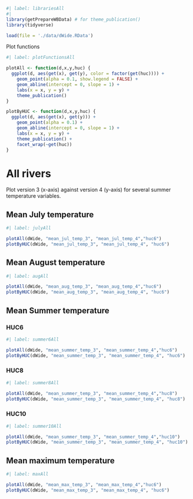 
```r
#| label: librariesAll
#| 
library(getPrepareWBData) # for theme_publication()
library(tidyverse)

load(file = './data/dWide.RData')
```

Plot functions
```r
#| label: plotFunctionsAll

plotAll <- function(d,x,y,huc) {
  ggplot(d, aes(get(x), get(y), color = factor(get(huc)))) +
    geom_point(alpha = 0.1, show.legend = FALSE) +
    geom_abline(intercept = 0, slope = 1) +
    labs(x = x, y = y) +
    theme_publication()
}

plotByHUC <- function(d,x,y,huc) {
  ggplot(d, aes(get(x), get(y))) +
    geom_point(alpha = 0.1) +
    geom_abline(intercept = 0, slope = 1) +
    labs(x = x, y = y) +
    theme_publication() +
    facet_wrap(~get(huc))
}

```

# All rivers  
Plot version 3 (x-axis) against version 4 (y-axis) for several summer temperature variables.  

## Mean July temperature
```r
#| label: julyAll

plotAll(dWide, "mean_jul_temp_3", "mean_jul_temp_4","huc6")
plotByHUC(dWide, "mean_jul_temp_3", "mean_jul_temp_4", "huc6")


```

## Mean August temperature
```r
#| label: augAll

plotAll(dWide, "mean_aug_temp_3", "mean_aug_temp_4","huc6")
plotByHUC(dWide, "mean_aug_temp_3", "mean_aug_temp_4", "huc6")

```

## Mean Summer temperature  
### HUC6
```r
#| label: summer6All

plotAll(dWide, "mean_summer_temp_3", "mean_summer_temp_4","huc6")
plotByHUC(dWide, "mean_summer_temp_3", "mean_summer_temp_4", "huc6")

```

### HUC8
```r
#| label: summer8All

plotAll(dWide, "mean_summer_temp_3", "mean_summer_temp_4","huc8")
plotByHUC(dWide, "mean_summer_temp_3", "mean_summer_temp_4", "huc8")

```

### HUC10
```r
#| label: summer10All

plotAll(dWide, "mean_summer_temp_3", "mean_summer_temp_4","huc10")
plotByHUC(dWide, "mean_summer_temp_3", "mean_summer_temp_4", "huc10")

```



## Mean maximum temperature
```r
#| label: maxAll

plotAll(dWide, "mean_max_temp_3", "mean_max_temp_4","huc6")
plotByHUC(dWide, "mean_max_temp_3", "mean_max_temp_4", "huc6")


```
